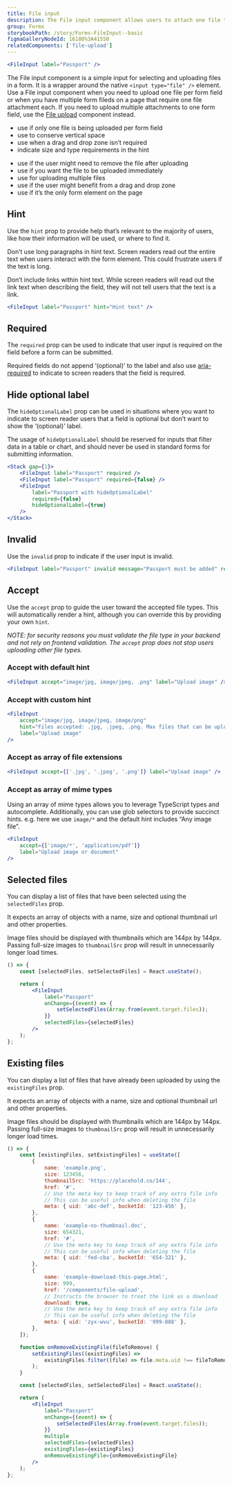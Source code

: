 ```yaml
---
title: File input
description: The File input component allows users to attach one file to a form field by browsing their device.
group: Forms
storybookPath: /story/Forms-FileInput--basic
figmaGalleryNodeId: 16180%3A41550
relatedComponents: ['file-upload']
---
```


```jsx live
<FileInput label="Passport" />
```

The File input component is a simple input for selecting and uploading files in a form. It is a wrapper around the native `<input type="file" />` element. Use a File input component when you need to upload one file per form field or when you have multiple form fileds on a page that require one file attachment each. If you need to upload multiple attachments to one form field, use the [File upload](/components/file-upload) component instead.

<DoHeading />

- use if only one file is being uploaded per form field
- use to conserve vertical space
- use when a drag and drop zone isn’t required
- indicate size and type requirements in the hint

<DontHeading />

- use if the user might need to remove the file after uploading
- use if you want the file to be uploaded immediately
- use for uploading multiple files
- use if the user might benefit from a drag and drop zone
- use if it’s the only form element on the page

## Hint

Use the `hint` prop to provide help that’s relevant to the majority of users, like how their information will be used, or where to find it.

Don’t use long paragraphs in hint text. Screen readers read out the entire text when users interact with the form element. This could frustrate users if the text is long.

Don’t include links within hint text. While screen readers will read out the link text when describing the field, they will not tell users that the text is a link.

```jsx live
<FileInput label="Passport" hint="Hint text" />
```

## Required

The `required` prop can be used to indicate that user input is required on the field before a form can be submitted.

Required fields do not append ‘(optional)’ to the label and also use [aria-required](https://developer.mozilla.org/en-US/docs/Web/Accessibility/ARIA/Attributes/aria-required) to indicate to screen readers that the field is required.

## Hide optional label

The `hideOptionalLabel` prop can be used in situations where you want to indicate to screen reader users that a field is optional but don’t want to show the ‘(optional)’ label.

The usage of `hideOptionalLabel` should be reserved for inputs that filter data in a table or chart, and should never be used in standard forms for submitting information.

```jsx live
<Stack gap={1}>
	<FileInput label="Passport" required />
	<FileInput label="Passport" required={false} />
	<FileInput
		label="Passport with hideOptionalLabel"
		required={false}
		hideOptionalLabel={true}
	/>
</Stack>
```

## Invalid

Use the `invalid` prop to indicate if the user input is invalid.

```jsx live
<FileInput label="Passport" invalid message="Passport must be added" required />
```

## Accept

Use the `accept` prop to guide the user toward the accepted file types. This will automatically render a hint, although you can override this by providing your own `hint`.

_NOTE: for security reasons you must validate the file type in your backend and not rely on frontend validation. The `accept` prop does not stop users uploading other file types._

### Accept with default hint

```jsx live
<FileInput accept="image/jpg, image/jpeg, .png" label="Upload image" />
```

### Accept with custom hint

```jsx live
<FileInput
	accept="image/jpg, image/jpeg, image/png"
	hint="Files accepted: .jpg, .jpeg, .png. Max files that can be uploaded is 1."
	label="Upload image"
/>
```

### Accept as array of file extensions

```jsx live
<FileInput accept={['.jpg', '.jpeg', '.png']} label="Upload image" />
```

### Accept as array of mime types

Using an array of mime types allows you to leverage TypeScript types and autocomplete. Additionally, you can use glob selectors to provide succinct hints. e.g. here we use `image/*` and the default hint includes “Any image file”.

```jsx live
<FileInput
	accept={['image/*', 'application/pdf']}
	label="Upload image or document"
/>
```

## Selected files

You can display a list of files that have been selected using the `selectedFiles` prop.

It expects an array of objects with a name, size and optional thumbnail url and other properties.

Image files should be displayed with thumbnails which are 144px by 144px. Passing full-size images to `thumbnailSrc` prop will result in unnecessarily longer load times.

```jsx live
() => {
	const [selectedFiles, setSelectedFiles] = React.useState();

	return (
		<FileInput
			label="Passport"
			onChange={(event) => {
				setSelectedFiles(Array.from(event.target.files));
			}}
			selectedFiles={selectedFiles}
		/>
	);
};
```

## Existing files

You can display a list of files that have already been uploaded by using the `existingFiles` prop.

It expects an array of objects with a name, size and optional thumbnail url and other properties.

Image files should be displayed with thumbnails which are 144px by 144px. Passing full-size images to `thumbnailSrc` prop will result in unnecessarily longer load times.

```jsx live
() => {
	const [existingFiles, setExistingFiles] = useState([
		{
			name: 'example.png',
			size: 123456,
			thumbnailSrc: 'https://placehold.co/144',
			href: '#',
			// Use the meta key to keep track of any extra file info
			// This can be useful info when deleting the file
			meta: { uid: 'abc-def', bucketId: '123-456' },
		},
		{
			name: 'example-no-thumbnail.doc',
			size: 654321,
			href: '#',
			// Use the meta key to keep track of any extra file info
			// This can be useful info when deleting the file
			meta: { uid: 'fed-cba', bucketId: '654-321' },
		},
		{
			name: 'example-download-this-page.html',
			size: 999,
			href: '/components/file-upload',
			// Instructs the browser to treat the link as a download
			download: true,
			// Use the meta key to keep track of any extra file info
			// This can be useful info when deleting the file
			meta: { uid: 'zyx-wvu', bucketId: '999-888' },
		},
	]);

	function onRemoveExistingFile(fileToRemove) {
		setExistingFiles((existingFiles) =>
			existingFiles.filter((file) => file.meta.uid !== fileToRemove.meta.uid)
		);
	}

	const [selectedFiles, setSelectedFiles] = React.useState();

	return (
		<FileInput
			label="Passport"
			onChange={(event) => {
				setSelectedFiles(Array.from(event.target.files));
			}}
			multiple
			selectedFiles={selectedFiles}
			existingFiles={existingFiles}
			onRemoveExistingFile={onRemoveExistingFile}
		/>
	);
};
```
